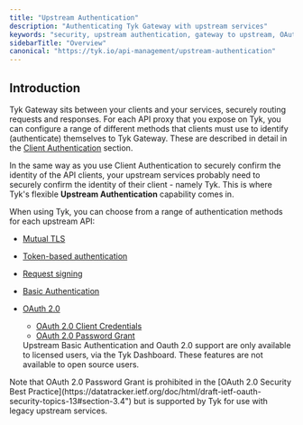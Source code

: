 ```yaml
---
title: "Upstream Authentication"
description: "Authenticating Tyk Gateway with upstream services"
keywords: "security, upstream authentication, gateway to upstream, OAuth, mTLS, Basic Auth"
sidebarTitle: "Overview"
canonical: "https://tyk.io/api-management/upstream-authentication"
---
```


## Introduction

Tyk Gateway sits between your clients and your services, securely routing requests and responses. For each API proxy that you expose on Tyk, you can configure a range of different methods that clients must use to identify (authenticate) themselves to Tyk Gateway. These are described in detail in the [Client Authentication](/api-management/client-authentication) section.

In the same way as you use Client Authentication to securely confirm the identity of the API clients, your upstream services probably need to securely confirm the identity of their client - namely Tyk. This is where Tyk's flexible **Upstream Authentication** capability comes in.

When using Tyk, you can choose from a range of authentication methods for each upstream API:
- [Mutual TLS](/api-management/upstream-authentication/mtls)
- [Token-based authentication](/api-management/upstream-authentication/auth-token)
- [Request signing](/api-management/upstream-authentication/request-signing)
- [Basic Authentication](/api-management/upstream-authentication/basic-auth)
- [OAuth 2.0](/api-management/upstream-authentication/oauth)
    - [OAuth 2.0 Client Credentials](/api-management/upstream-authentication/oauth#oauth-client-credentials)
    - [OAuth 2.0 Password Grant](/api-management/upstream-authentication/oauth#oauth-resource-owner-password-credentials)



    <Note>
    Upstream Basic Authentication and Oauth 2.0 support are only available to licensed users, via the Tyk Dashboard. These features are not available to open source users.
    </Note>



<Warning>
Note that OAuth 2.0 Password Grant is prohibited in the [OAuth 2.0 Security Best Practice](https://datatracker.ietf.org/doc/html/draft-ietf-oauth-security-topics-13#section-3.4") but is supported by Tyk for use with legacy upstream services.
</Warning>



